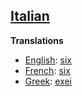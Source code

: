 ==[[Italian]]==

'''Translations'''

*[[English]]: [[six]]
*[[French]]: [[six]]
*[[Greek]]: [[exei]]